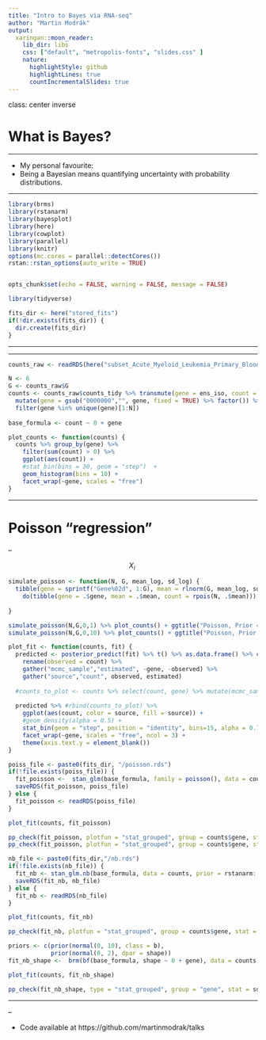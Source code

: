 ```yaml
---
title: "Intro to Bayes via RNA-seq"
author: "Martin Modrák"
output:
  xaringan::moon_reader:
    lib_dir: libs
    css: ["default", "metropolis-fonts", "slides.css" ]
    nature:
      highlightStyle: github
      highlightLines: true
      countIncrementalSlides: true
---
```

class: center inverse

# What is Bayes?


---

* My personal favourite:
* Being a Bayesian means quantifying uncertainty with probability distributions.

---

```r
library(brms)
library(rstanarm)
library(bayesplot)
library(here)
library(cowplot)
library(parallel)
library(knitr)
options(mc.cores = parallel::detectCores())
rstan::rstan_options(auto_write = TRUE)


opts_chunk$set(echo = FALSE, warning = FALSE, message = FALSE)

library(tidyverse)

fits_dir <- here("stored_fits")
if(!dir.exists(fits_dir)) {
  dir.create(fits_dir)
}

```


---



---


```r
counts_raw <- readRDS(here("subset_Acute_Myeloid_Leukemia_Primary_Blood_Derived_Cancer_-_Peripheral_Blood.rds"))

N <- 6
G <- counts_raw$G
counts <- counts_raw$counts_tidy %>% transmute(gene = ens_iso, count = `read count`, sample = sample) %>% droplevels()  %>% 
  mutate(gene = gsub("0000000","", gene, fixed = TRUE) %>% factor()) %>%
  filter(gene %in% unique(gene)[1:N])
                      
base_formula <- count ~ 0 + gene
```

```r
plot_counts <- function(counts) {
  counts %>% group_by(gene) %>% 
    filter(sum(count) > 0) %>%
    ggplot(aes(count)) + 
    #stat_bin(bins = 30, geom = "step")  + 
    geom_histogram(bins = 10) +
    facet_wrap(~gene, scales = "free")  
}
```

---

# Poisson "regression"

--

$$
X_i ~ 
$$


```r
simulate_poisson <- function(N, G, mean_log, sd_log) {
  tibble(gene = sprintf("Gene%02d", 1:G), mean = rlnorm(G, mean_log, sd_log)) %>% rowwise() %>% 
    do(tibble(gene = .$gene, mean = .$mean, count = rpois(N, .$mean))) %>% ungroup()
  
}

simulate_poisson(N,G,0,1) %>% plot_counts() + ggtitle("Poisson, Prior = N(0,1)")
simulate_poisson(N,G,0,10) %>% plot_counts() + ggtitle("Poisson, Prior = N(0,10)")
```


```r
plot_fit <- function(counts, fit) {
  predicted <- posterior_predict(fit) %>% t() %>% as.data.frame() %>% cbind(counts %>% select(gene, count)) %>%
    rename(observed = count) %>%
    gather("mcmc_sample","estimated", -gene, -observed) %>%
    gather("source","count", observed, estimated)
  
  #counts_to_plot <- counts %>% select(count, gene) %>% mutate(mcmc_sample = -1, source = "data")
  
  predicted %>% #rbind(counts_to_plot) %>%
    ggplot(aes(count, color = source, fill = source)) +
    #geom_density(alpha = 0.5) +
    stat_bin(geom = "step", position = "identity", bins=15, alpha = 0.7, size = 1.1) +
    facet_wrap(~gene, scales = "free", ncol = 3) + 
    theme(axis.text.y = element_blank())
}
```


```r
poiss_file <- paste0(fits_dir, "/poisson.rds")
if(!file.exists(poiss_file)) {
  fit_poisson <-  stan_glm(base_formula, family = poisson(), data = counts, prior = rstanarm::normal(0, 10))
  saveRDS(fit_poisson, poiss_file)
} else {
  fit_poisson <- readRDS(poiss_file)
}
```

```r
plot_fit(counts, fit_poisson)
```


```r
pp_check(fit_poisson, plotfun = "stat_grouped", group = counts$gene, stat = mean) + ggtitle("Poisson - PPCheck mean")
pp_check(fit_poisson, plotfun = "stat_grouped", group = counts$gene, stat = sd) + ggtitle("Poisson - PPCheck sd")

```
```r
nb_file <- paste0(fits_dir,"/nb.rds")
if(!file.exists(nb_file)) {
  fit_nb <- stan_glm.nb(base_formula, data = counts, prior = rstanarm::normal(0, 10))
  saveRDS(fit_nb, nb_file)
} else {
  fit_nb <- readRDS(nb_file)
}
```

```r
plot_fit(counts, fit_nb)
```


```r
pp_check(fit_nb, plotfun = "stat_grouped", group = counts$gene, stat = sd) + ggtitle("NB - PPCheck sd")

```


```r
priors <- c(prior(normal(0, 10), class = b),
            prior(normal(0, 2), dpar = shape))
fit_nb_shape <-  brm(bf(base_formula, shape ~ 0 + gene), data = counts, family = "negbinomial", prior = priors, file = paste0(fits_dir,"/nb_shape.rds"))
```

```r
plot_fit(counts, fit_nb_shape)
```


```r
pp_check(fit_nb_shape, type = "stat_grouped", group = "gene", stat = sd) + ggtitle("NB + overdispersion")

```

---

--

* Code available at https://github.com/martinmodrak/talks
